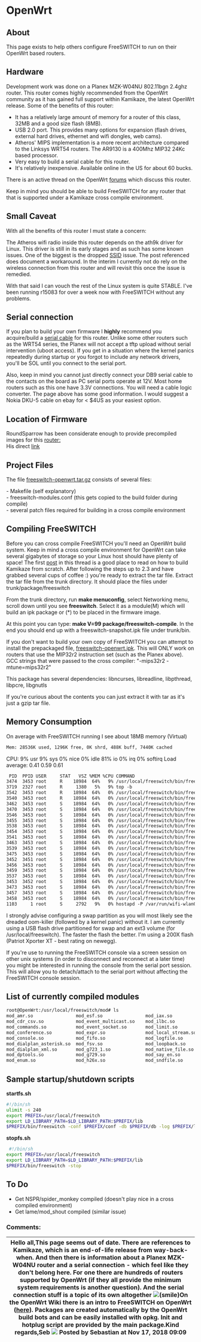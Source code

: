 
# OpenWrt 

 

## About

This page exists to help others configure FreeSWITCH to run on their OpenWrt based routers.

## Hardware

Development work was done on a Planex MZK-W04NU 802.11bgn 2.4ghz router. This router comes highly recommended from the OpenWrt community as it has gained full support within Kamikaze, the latest OpenWrt release. Some of the benefits of this router:

* It has a relatively large amount of memory for a router of this class, 32MB and a good size flash (8MB).
* USB 2.0 port. This provides many options for expansion (flash drives, external hard drives, ethernet and wifi dongles, web cams).
* Atheros' MIPS implementation is a more recent architecture compared to the Linksys WRT54 routers. The AR9130 is a 400Mhz MIP32 24Kc based processor.
* Very easy to build a serial cable for this router.
* It's relatively inexpensive. Available online in the US for about 60 bucks.

There is an active thread on the OpenWrt [forums](http://forum.openwrt.org/viewtopic.php?id=18434&p=1) which discuss this router.

Keep in mind you should be able to build FreeSWITCH for any router that that is supported under a Kamikaze cross compile environment.

## Small Caveat

With all the benefits of this router I must state a concern:

The Atheros wifi radio inside this router depends on the ath9k driver for Linux. This driver is still in its early stages and as such has some known issues. One of the biggest is the dropped [SSID](http://forum.openwrt.org/viewtopic.php?pid=84464#p84464) issue. The post referenced does document a workaround. In the interim I currently not do rely on the wireless connection from this router and will revisit this once the issue is remedied.

With that said I can vouch the rest of the Linux system is quite STABLE. I've been running r15083 for over a week now with FreeSWITCH without any problems.

## Serial connection

If you plan to build your own firmware I **highly** recommend you acquire/build a [serial cable](http://www.nslu2-linux.org/wiki/HowTo/AddASerialPort) for this router. Unlike some other routers such as the WRT54 series, the Planex will not accept a tftp upload without serial intervention (uboot access). If you get in a situation where the kernel panics repeatedly during startup or you forgot to include any network drivers, you'll be SOL until you connect to the serial port.

Also, keep in mind you cannot just directly connect your DB9 serial cable to the contacts on the board as PC serial ports operate at 12V. Most home routers such as this one have 3.3V connections. You will need a cable logic converter. The page above has some good information. I would suggest a Nokia DKU-5 cable on ebay for \< $4US as your easiest option.

## Location of Firmware

RoundSparrow has been considerate enough to provide precompiled images for this [router: ](http://forum.openwrt.org/viewtopic.php?id=19475)  
His direct [link](http://sites.google.com/a/roundsparrow.com/openwrt%5Fap81/)

## Project Files

The file [freeswitch-openwrt.tar.gz](http://files.freeswitch.org/freeswitch-openwrt.tar.gz) consists of several files:

\- Makefile (self explanatory)   
\- freeswitch-modules.conf (this gets copied to the build folder during compile)   
\- several patch files required for building in a cross compile environment 

## Compiling FreeSWITCH

Before you can cross compile FreeSWITCH you'll need an OpenWrt build system. Keep in mind a cross compile environment for OpenWrt can take several gigabytes of storage so your Linux host should have plenty of space! The first [post](http://forum.openwrt.org/viewtopic.php?id=9180) in this thread is a good place to read on how to build Kamikaze from scratch. After following the steps up to 2.3 and have grabbed several cups of coffee :) you're ready to extract the tar file. Extract the tar file from the trunk directory. It should place the files under trunk/package/freeswitch

From the trunk directory, run **make menuconfig**, select Networking menu, scroll down until you see **freeswitch**. Select it as a module(M) which will build an ipk package or (\*) to be placed in the firmware image.

At this point you can type: **make V=99 package/freeswitch-compile**. In the end you should end up with a freeswitch-snapshot.ipk file under trunk/bin.

If you don't want to build your own copy of FreeSWITCH you can attempt to install the prepackaged file, [freeswitch-openwrt.ipk](http://files.freeswitch.org/freeswitch-openwrt%5Fmips.ipk). This will ONLY work on routers that use the MIP32r2 instruction set (such as the Planex above). GCC strings that were passed to the cross compiler: "-mips32r2 -mtune=mips32r2"

This package has several dependencies: libncurses, libreadline, libpthread, libpcre, libgnutls 

If you're curious about the contents you can just extract it with tar as it's just a gzip tar file.

## Memory Consumption

On average with FreeSWITCH running I see about 18MB memory (Virtual)

```xml
Mem: 28536K used, 1296K free, 0K shrd, 488K buff, 7440K cached
```

CPU: 9% usr 9% sys 0% nice 0% idle 81% io 0% irq 0% softirq Load average: 0.41 0.59 0.61

```xml
 PID  PPID USER     STAT   VSZ %MEM %CPU COMMAND
3474  3453 root     R    18984  64%   9% /usr/local/freeswitch/bin/freeswitch 
3719  2327 root     R     1380   5%   9% top -b 
3542  3453 root     R    18984  64%   0% /usr/local/freeswitch/bin/freeswitch 
3540  3453 root     R    18984  64%   0% /usr/local/freeswitch/bin/freeswitch 
3462  3453 root     S    18984  64%   0% /usr/local/freeswitch/bin/freeswitch 
3470  3453 root     S    18984  64%   0% /usr/local/freeswitch/bin/freeswitch 
3546  3453 root     S    18984  64%   0% /usr/local/freeswitch/bin/freeswitch 
3455  3453 root     S    18984  64%   0% /usr/local/freeswitch/bin/freeswitch 
3538  3453 root     S    18984  64%   0% /usr/local/freeswitch/bin/freeswitch 
3454  3453 root     S    18984  64%   0% /usr/local/freeswitch/bin/freeswitch 
3541  3453 root     S    18984  64%   0% /usr/local/freeswitch/bin/freeswitch 
3463  3453 root     S    18984  64%   0% /usr/local/freeswitch/bin/freeswitch 
3539  3453 root     S    18984  64%   0% /usr/local/freeswitch/bin/freeswitch 
3475  3453 root     S    18984  64%   0% /usr/local/freeswitch/bin/freeswitch 
3452  3451 root     S    18984  64%   0% /usr/local/freeswitch/bin/freeswitch 
3456  3453 root     S    18984  64%   0% /usr/local/freeswitch/bin/freeswitch 
3459  3453 root     S    18984  64%   0% /usr/local/freeswitch/bin/freeswitch 
3537  3453 root     S    18984  64%   0% /usr/local/freeswitch/bin/freeswitch 
3453  3452 root     S    18984  64%   0% /usr/local/freeswitch/bin/freeswitch 
3473  3453 root     S    18984  64%   0% /usr/local/freeswitch/bin/freeswitch 
3457  3453 root     S    18984  64%   0% /usr/local/freeswitch/bin/freeswitch 
3458  3453 root     S    18984  64%   0% /usr/local/freeswitch/bin/freeswitch 
1103     1 root     S     2792   9%   0% hostapd -P /var/run/wifi-wlan0.pid -B
```

I strongly advise configuring a swap partition as you will most likely see the dreaded oom-killer (followed by a kernel panic) without it. I am currently using a USB flash drive partitioned for swap and an ext3 volume (for /usr/local/freeswitch). The faster the flash the better. I'm using a 200X flash (Patriot Xporter XT - best rating on newegg).

If you're use to running the FreeSWITCH console via a screen session on other unix systems (in order to disconnect and reconnect at a later time) you might be interested in running the console from the serial port session. This will allow you to detach/attach to the serial port without affecting the FreeSWITCH console session.

## List of currently compiled modules

```bash
root@OpenWrt:/usr/local/freeswitch/mod# ls
mod_amr.so                mod_esf.so                mod_iax.so                mod_sofia.so
mod_cdr_csv.so            mod_event_multicast.so    mod_ilbc.so               mod_speex.so
mod_commands.so           mod_event_socket.so       mod_limit.so              mod_syslog.so
mod_conference.so         mod_expr.so               mod_local_stream.so       mod_tone_stream.so
mod_console.so            mod_fifo.so               mod_logfile.so            mod_voicemail.so
mod_dialplan_asterisk.so  mod_fsv.so                mod_loopback.so           mod_voipcodecs.so
mod_dialplan_xml.so       mod_g723_1.so             mod_native_file.so        mod_xml_cdr.so
mod_dptools.so            mod_g729.so               mod_say_en.so             mod_xml_curl.so
mod_enum.so               mod_h26x.so               mod_sndfile.so            mod_xml_rpc.so
```

## Sample startup/shutdown scripts

 **startfs.sh**

```bash
#!/bin/sh
ulimit -s 240
export PREFIX=/usr/local/freeswitch
export LD_LIBRARY_PATH=$LD_LIBRARY_PATH:$PREFIX/lib
$PREFIX/bin/freeswitch -conf $PREFIX/conf -db $PREFIX/db -log $PREFIX/log 

```

  
**stopfs.sh**

```bash
 #!/bin/sh
export PREFIX=/usr/local/freeswitch
export LD_LIBRARY_PATH=$LD_LIBRARY_PATH:$PREFIX/lib
$PREFIX/bin/freeswitch -stop
```
  
  
## To Do

* Get NSPR/spider\_monkey compiled (doesn't play nice in a cross compiled environment)
* Get lame/mod\_shout compiled (similar issue)

 ### Comments:

| Hello all,This page seems out of date. There are references to Kamikaze, which is an end-of-life release from way-back-when. And then there is information about a Planex MZK-W04NU router and a serial connection - which feel like they don't belong here. For one there are hundreds of routers supported by OpenWrt (if they all provide the minimum system requirements is another question). And the serial connection stuff is a topic of its own altogether ![(smile)](/images/icons/emoticons/smile.svg)On the OpenWrt Wiki there is an intro to FreeSWITCH on OpenWrt ([here](https://openwrt.org/docs/guide-user/services/voip/freeswitch)). Packages are created automatically by the OpenWrt build bots and can be easily installed with opkg. Init and hotplug script are provided by the main package.Kind regards,Seb ![](/images/icons/contenttypes/comment_16.png) Posted by Sebastian at Nov 17, 2018 09:09 |
| ---------------------------------------------------------------------------------------------------------------------------------------------------------------------------------------------------------------------------------------------------------------------------------------------------------------------------------------------------------------------------------------------------------------------------------------------------------------------------------------------------------------------------------------------------------------------------------------------------------------------------------------------------------------------------------------------------------------------------------------------------------------------------------------------------------------------------------------------------------------------------------------------------------------------------- |


